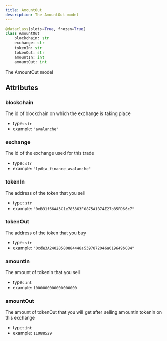 ```yaml
---
title: AmountOut
description: The AmountOut model
---
```



```py
@dataclass(slots=True, frozen=True)
class AmountOut
    blockchain: str
    exchange: str
    tokenIn: str
    tokenOut: str
    amountIn: int
    amountOut: int
```

The AmountOut model
## Attributes

### blockchain

The id of blockchain on which the exchange is taking place
- type: `str`
- example: ` "avalanche"
    `

### exchange

The id of the exchange used for this trade
- type: `str`
- example: ` "lydia_finance_avalanche"
    `

### tokenIn

The address of the token that you sell
- type: `str`
- example: ` "0xB31f66AA3C1e785363F0875A1B74E27b85FD66c7"
    `

### tokenOut

The address of the token that you buy
- type: `str`
- example: ` "0xde3A24028580884448a5397872046a019649b084"
    `

### amountIn

The amount of tokenIn that you sell
- type: `int`
- example: ` 1000000000000000000
    `

### amountOut

The amount of tokenOut that you will get after selling amountIn tokenIn on this exchange
- type: `int`
- example: ` 11088529
    `

